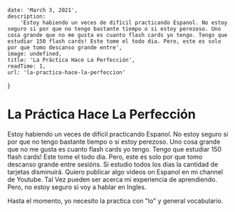 
    date: 'March 3, 2021',
    description:
        'Estoy habiendo un veces de difícil practicando Espanol. No estoy seguro si por que no tengo bastante tiempo o si estoy perezoso. Uno cosa grande que no me gusta es cuanto flash cards yo tengo. Tengo que estudiar 150 flash cards! Este tome el todo dia. Pero, este es solo por que tomo descanso grande entre',
    image: undefined,
    title: 'La Práctica Hace La Perfección',
    readTime: 1,
    url: 'la-practica-hace-la-perfeccion'
}

# La Práctica Hace La Perfección

Estoy habiendo un veces de difícil practicando Espanol. No estoy seguro si por que no tengo bastante tiempo o si estoy perezoso. Uno cosa grande que no me gusta es cuanto flash cards yo tengo. Tengo que estudiar 150 flash cards! Este tome el todo dia. Pero, este es solo por que tomo descanso grande entre sesións. Si estudio todos los dias la cantidad de tarjetas disminuirá. Quiero publicar algo videos on Espanol en mi channel de Youtube. Tal Vez pueden ser acerca mi experiencia de aprendiendo. Pero, no estoy seguro si voy a hablar en Ingles.

Hasta el momento, yo necesito la practica con "lo" y general vocabulario.

